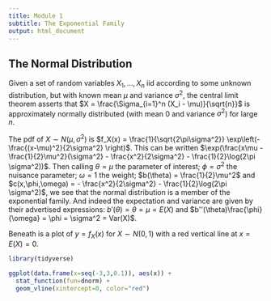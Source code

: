 ```yaml
---
title: Module 1
subtitle: The Exponential Family
output: html_document
---
```


## The Normal Distribution

Given a set of random variables $X_1,..., X_n$ iid according to some unknown distribution, but with known mean $\mu$ and variance $\sigma^2$, the central limit theorem asserts that $X = \frac{\Sigma_{i=1}^n (X_i - \mu)}{\sqrt{n}}$ is approximately normally distributed (with mean 0 and variance $\sigma^2$) for large $n$.

The pdf of $X \sim N(\mu, \sigma^2)$ is $f_X(x) = \frac{1}{\sqrt{2\pi\sigma^2}} \exp\left(-\frac{(x-\mu)^2}{2\sigma^2} \right)$. This can be written $\exp(\frac{x\mu - \frac{1}{2}\mu^2}{\sigma^2} - \frac{x^2}{2\sigma^2} - \frac{1}{2}\log(2\pi \sigma^2))$. Then calling $\theta = \mu$ the parameter of interest; $\phi = \sigma^2$ the nuisance parameter; $\omega = 1$ the weight; $b(\theta) = \frac{1}{2}\mu^2$ and $c(x,\phi,\omega) = - \frac{x^2}{2\sigma^2} - \frac{1}{2}\log(2\pi \sigma^2)$, we see that the normal distribution is a member of the exponential family. And indeed the expectation and variance are given by their advertised expressions: $b'(\theta) = \theta = \mu = E(X)$ and $b''(\theta)\frac{\phi}{\omega} = \phi = \sigma^2 = Var(X)$.

Beneath is a plot of $y = f_X(x)$ for $X \sim N(0,1)$ with a red vertical line at $x = E(X) = 0$.
```r
library(tidyverse)

ggplot(data.frame(x=seq(-3,3,0.1)), aes(x)) +
  stat_function(fun=dnorm) +
  geom_vline(xintercept=0, color="red")
```
